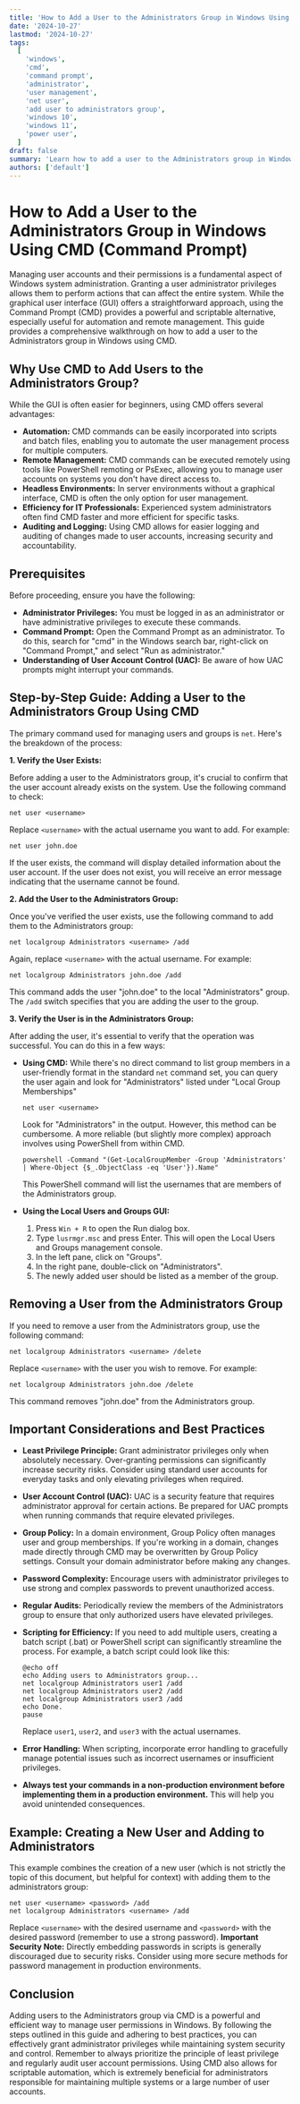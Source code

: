 ```yaml
---
title: 'How to Add a User to the Administrators Group in Windows Using CMD (Command Prompt)'
date: '2024-10-27'
lastmod: '2024-10-27'
tags:
  [
    'windows',
    'cmd',
    'command prompt',
    'administrator',
    'user management',
    'net user',
    'add user to administrators group',
    'windows 10',
    'windows 11',
    'power user',
  ]
draft: false
summary: 'Learn how to add a user to the Administrators group in Windows using the Command Prompt (CMD). This guide provides step-by-step instructions and code examples for granting administrator privileges.'
authors: ['default']
---
```


# How to Add a User to the Administrators Group in Windows Using CMD (Command Prompt)

Managing user accounts and their permissions is a fundamental aspect of Windows system administration. Granting a user administrator privileges allows them to perform actions that can affect the entire system. While the graphical user interface (GUI) offers a straightforward approach, using the Command Prompt (CMD) provides a powerful and scriptable alternative, especially useful for automation and remote management. This guide provides a comprehensive walkthrough on how to add a user to the Administrators group in Windows using CMD.

## Why Use CMD to Add Users to the Administrators Group?

While the GUI is often easier for beginners, using CMD offers several advantages:

- **Automation:** CMD commands can be easily incorporated into scripts and batch files, enabling you to automate the user management process for multiple computers.
- **Remote Management:** CMD commands can be executed remotely using tools like PowerShell remoting or PsExec, allowing you to manage user accounts on systems you don't have direct access to.
- **Headless Environments:** In server environments without a graphical interface, CMD is often the only option for user management.
- **Efficiency for IT Professionals:** Experienced system administrators often find CMD faster and more efficient for specific tasks.
- **Auditing and Logging:** Using CMD allows for easier logging and auditing of changes made to user accounts, increasing security and accountability.

## Prerequisites

Before proceeding, ensure you have the following:

- **Administrator Privileges:** You must be logged in as an administrator or have administrative privileges to execute these commands.
- **Command Prompt:** Open the Command Prompt as an administrator. To do this, search for "cmd" in the Windows search bar, right-click on "Command Prompt," and select "Run as administrator."
- **Understanding of User Account Control (UAC):** Be aware of how UAC prompts might interrupt your commands.

## Step-by-Step Guide: Adding a User to the Administrators Group Using CMD

The primary command used for managing users and groups is `net`. Here's the breakdown of the process:

**1. Verify the User Exists:**

Before adding a user to the Administrators group, it's crucial to confirm that the user account already exists on the system. Use the following command to check:

```plaintext
net user <username>
```

Replace `<username>` with the actual username you want to add. For example:

```plaintext
net user john.doe
```

If the user exists, the command will display detailed information about the user account. If the user does not exist, you will receive an error message indicating that the username cannot be found.

**2. Add the User to the Administrators Group:**

Once you've verified the user exists, use the following command to add them to the Administrators group:

```plaintext
net localgroup Administrators <username> /add
```

Again, replace `<username>` with the actual username. For example:

```plaintext
net localgroup Administrators john.doe /add
```

This command adds the user "john.doe" to the local "Administrators" group. The `/add` switch specifies that you are adding the user to the group.

**3. Verify the User is in the Administrators Group:**

After adding the user, it's essential to verify that the operation was successful. You can do this in a few ways:

- **Using CMD:** While there's no direct command to list group members in a user-friendly format in the standard `net` command set, you can query the user again and look for "Administrators" listed under "Local Group Memberships"

  ```plaintext
  net user <username>
  ```

  Look for "Administrators" in the output. However, this method can be cumbersome. A more reliable (but slightly more complex) approach involves using PowerShell from within CMD.

  ```plaintext
  powershell -Command "(Get-LocalGroupMember -Group 'Administrators' | Where-Object {$_.ObjectClass -eq 'User'}).Name"
  ```

  This PowerShell command will list the usernames that are members of the Administrators group.

- **Using the Local Users and Groups GUI:**

  1.  Press `Win + R` to open the Run dialog box.
  2.  Type `lusrmgr.msc` and press Enter. This will open the Local Users and Groups management console.
  3.  In the left pane, click on "Groups".
  4.  In the right pane, double-click on "Administrators".
  5.  The newly added user should be listed as a member of the group.

## Removing a User from the Administrators Group

If you need to remove a user from the Administrators group, use the following command:

```plaintext
net localgroup Administrators <username> /delete
```

Replace `<username>` with the user you wish to remove. For example:

```plaintext
net localgroup Administrators john.doe /delete
```

This command removes "john.doe" from the Administrators group.

## Important Considerations and Best Practices

- **Least Privilege Principle:** Grant administrator privileges only when absolutely necessary. Over-granting permissions can significantly increase security risks. Consider using standard user accounts for everyday tasks and only elevating privileges when required.
- **User Account Control (UAC):** UAC is a security feature that requires administrator approval for certain actions. Be prepared for UAC prompts when running commands that require elevated privileges.
- **Group Policy:** In a domain environment, Group Policy often manages user and group memberships. If you're working in a domain, changes made directly through CMD may be overwritten by Group Policy settings. Consult your domain administrator before making any changes.
- **Password Complexity:** Encourage users with administrator privileges to use strong and complex passwords to prevent unauthorized access.
- **Regular Audits:** Periodically review the members of the Administrators group to ensure that only authorized users have elevated privileges.
- **Scripting for Efficiency:** If you need to add multiple users, creating a batch script (.bat) or PowerShell script can significantly streamline the process. For example, a batch script could look like this:

  ```plaintext
  @echo off
  echo Adding users to Administrators group...
  net localgroup Administrators user1 /add
  net localgroup Administrators user2 /add
  net localgroup Administrators user3 /add
  echo Done.
  pause
  ```

  Replace `user1`, `user2`, and `user3` with the actual usernames.

- **Error Handling:** When scripting, incorporate error handling to gracefully manage potential issues such as incorrect usernames or insufficient privileges.
- **Always test your commands in a non-production environment before implementing them in a production environment.** This will help you avoid unintended consequences.

## Example: Creating a New User and Adding to Administrators

This example combines the creation of a new user (which is not strictly the topic of this document, but helpful for context) with adding them to the administrators group:

```plaintext
net user <username> <password> /add
net localgroup Administrators <username> /add
```

Replace `<username>` with the desired username and `<password>` with the desired password (remember to use a strong password). **Important Security Note:** Directly embedding passwords in scripts is generally discouraged due to security risks. Consider using more secure methods for password management in production environments.

## Conclusion

Adding users to the Administrators group via CMD is a powerful and efficient way to manage user permissions in Windows. By following the steps outlined in this guide and adhering to best practices, you can effectively grant administrator privileges while maintaining system security and control. Remember to always prioritize the principle of least privilege and regularly audit user account permissions. Using CMD also allows for scriptable automation, which is extremely beneficial for administrators responsible for maintaining multiple systems or a large number of user accounts.
